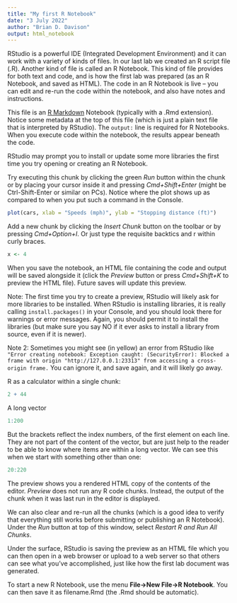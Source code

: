 ---
title: "My first R Notebook"
date: "3 July 2022"
author: "Brian D. Davison"
output: html_notebook
---

RStudio is a powerful IDE (Integrated Development Environment) and it can work with a variety of kinds of files. In our last lab we created an R script file (.R). Another kind of file is called an R Notebook. This kind of file provides for both text and code, and is how the first lab was prepared (as an R Notebook, and saved as HTML). The code in an R Notebook is live – you can edit and re-run the code within the notebook, and also have notes and instructions.

This file is an [R Markdown](http://rmarkdown.rstudio.com) Notebook (typically with a .Rmd extension). Notice some metadata at the top of this file (which is just a plain text file that is interpreted by RStudio). The `output:` line is required for R Notebooks.  When you execute code within the notebook, the results appear beneath the code. 
 
RStudio may prompt you to install or update some more libraries the first time you try opening or creating an R Notebook. 

Try executing this chunk by clicking the green *Run* button within the chunk or by placing your cursor inside it and pressing *Cmd+Shift+Enter* (might be Ctrl-Shift-Enter or similar on PCs). Notice where the plot shows up as compared to when you put such a command in the Console.

```{r}
plot(cars, xlab = "Speeds (mph)", ylab = "Stopping distance (ft)")
```

Add a new chunk by clicking the *Insert Chunk* button on the toolbar or by pressing *Cmd+Option+I*.  Or just type the requisite backtics and r within curly braces.

```{r}
x <- 4
```


When you save the notebook, an HTML file containing the code and output will be saved alongside it (click the *Preview* button or press *Cmd+Shift+K* to preview the HTML file).  Future saves will update this preview.

Note: The first time you try to create a preview, RStudio will likely ask for more libraries to be installed. When RStudio is installing libraries, it is really calling `install.packages()` in your Console, and you should look there for warnings or error messages.  Again, you should permit it to install the libraries (but make sure you say NO if it ever asks to install a library from source, even if it is newer).  

Note 2: Sometimes you might see (in yellow) an error from RStudio like `"Error creating notebook: Exception caught: (SecurityError): Blocked a frame with origin "http://127.0.0.1:23313" from accessing a cross-origin frame.`  You can ignore it, and save again, and it will likely go away.

R as a calculator within a single chunk:

```{r}
2 + 44
```

A long vector
```{r}
1:200
```

But the brackets reflect the index numbers, of the first element on each line.  They are not part of the content of the vector, but are just help to the reader to be able to know where items are within a long vector.  We can see this when we start with something other than one:
```{r}
20:220
```

The preview shows you a rendered HTML copy of the contents of the editor. *Preview* does not run any R code chunks. Instead, the output of the chunk when it was last run in the editor is displayed. 

We can also clear and re-run all the chunks (which is a good idea to verify that everything still works before submitting or publishing an R Notebook).  Under the *Run* button at top of this window, select  *Restart R and Run All Chunks*.

Under the surface, RStudio is saving the preview as an HTML file which you can then open in a web browser or upload to a web server so that others can see what you've accomplished, just like how the first lab document was generated.

To start a new R Notebook, use the menu **File->New File->R Notebook**. You can then save it as filename.Rmd (the .Rmd should be automatic).